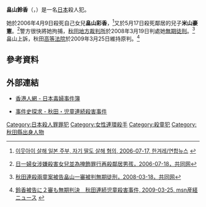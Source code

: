 '''畠山鈴香'''（{{jpn|j=畠山 鈴香|hg=はたけやま すずか|rm=Hatakeyama Suzuka}}，{{bd|1973年||||Hatakeyama Suzuka}}）是一名[[日本|日本]]殺人犯。

她於2006年4月9日殺死自己女兒'''畠山彩香'''，<ref>{{ko icon}}[http://www.hani.co.kr/arti/international/japan/141973.html 이웃아이 살해 일본 주부, 자기 딸도 살해 혐의, 2006-07-17, 한겨레/연합뉴스] {{Wayback|url=http://www.hani.co.kr/arti/international/japan/141973.html |date=20150924013124 }}</ref>又於5月17日殺死鄰居的兒子'''米山豪憲'''。<ref>{{zh icon}}[http://china.kyodo.co.jp/modules/fsStory/index.php?sel_lang=tchinese&storyid=31035 日一婦女涉嫌殺害女兒並為掩飾罪行再殺鄰居男孩，2006-07-18，共同网]{{dead link|date=2018年1月 |bot=InternetArchiveBot |fix-attempted=yes }}</ref>警方很快將她拘捕，[[秋田县|秋田]][[地方裁判所_(日本)|地方裁判所]]於2008年3月19日判處她[[無期徒刑|無期徒刑]]。<ref>{{zh icon}}[http://china.kyodo.co.jp/modules/fsStory/index.php?sel_lang=tchinese&storyid=55172 秋田連殺兩童案被告畠山一審被判無期徒刑，2008-03-18，共同网]{{dead link|date=2018年1月 |bot=InternetArchiveBot |fix-attempted=yes }}</ref>畠山上訴，秋田[[高等法院|高等法院]]於2009年3月25日維持原判。<ref>{{ja icon}}[http://sankei.jp.msn.com/affairs/trial/090325/trl0903251006003-n1.htm 鈴香被告に２審も無期判決　秋田連続児童殺害事件, 2009-03-25, msn産経ニュース] {{webarchive|url=https://web.archive.org/web/20090328091822/http://sankei.jp.msn.com/affairs/trial/090325/trl0903251006003-n1.htm |date=2009-03-28 }}</ref>

== 參考資料 ==
{{reflist}}

== 外部連結 ==
* {{zh icon}}[http://www.hkreporter.com/talks/viewthread.php?tid=758119 香港人網 - 日本毒婦事件簿] {{Wayback|url=http://www.hkreporter.com/talks/viewthread.php?tid=758119 |date=20160308214729 }}
* {{ja icon}}[https://web.archive.org/web/20090427140421/http://gonta13.at.infoseek.co.jp/newpage635.htm 事件史探求 - 秋田・児童連続殺害事件]

{{Crime-stub}}

{{DEFAULTSORT:Hatakeyama Suzuka}}
[[Category:日本殺人罪罪犯|Category:日本殺人罪罪犯]]
[[Category:女性連環殺手|Category:女性連環殺手]]
[[Category:殺童犯|Category:殺童犯]]
[[Category:秋田縣出身人物|Category:秋田縣出身人物]]